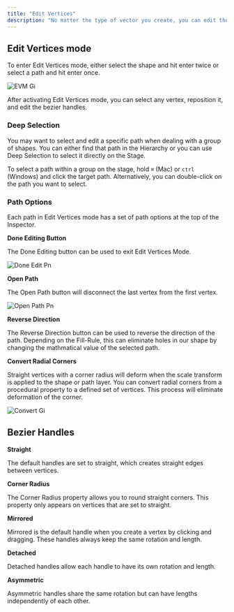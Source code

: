 ```yaml
---
title: "Edit Vertices"
description: "No matter the type of vector you create, you can edit the vertices by changing their position or handles in both design and animate mode."
---
```


## Edit Vertices mode

To enter Edit Vertices mode, either select the shape and hit enter twice or select a path and hit enter once.

![EVM Gi](/images/EVM.gif)

After activating Edit Vertices mode, you can select any vertex, reposition it, and edit the bezier handles.

### Deep Selection

You may want to select and edit a specific path when dealing with a group of shapes. You can either find that path in the Hierarchy or you can use Deep Selection to select it directly on the Stage.

To select a path within a group on the stage, hold `⌘` (Mac) or `ctrl` (Windows) and click the target path. Alternatively, you can double-click on the path you want to select.

### Path Options

Each path in Edit Vertices mode has a set of path options at the top of the Inspector.

**Done Editing Button**

The Done Editing button can be used to exit Edit Vertices Mode.

![Done Edit Pn](/images/DoneEdit.png)

**Open Path**

The Open Path button will disconnect the last vertex from the first vertex.

![Open Path Pn](/images/OpenPath.png)

**Reverse Direction**

The Reverse Direction button can be used to reverse the direction of the path. Depending on the Fill-Rule, this can eliminate holes in our shape by changing the mathmatical value of the selected path.

**Convert Radial Corners**

Straight vertices with a corner radius will deform when the scale transform is applied to the shape or path layer. You can convert radial corners from a procedural property to a defined set of vertices. This process will eliminate deformation of the corner.

![Convert Gi](/images/convert.gif)

## Bezier Handles

**‌Straight**

‌The default handles are set to straight, which creates straight edges between vertices.

**Corner Radius**

The Corner Radius property allows you to round straight corners. This property only appears on vertices that are set to straight.

**‌Mirrored**

‌Mirrored is the default handle when you create a vertex by clicking and dragging. These handles always keep the same rotation and length.

**‌Detached‌**

Detached handles allow each handle to have its own rotation and length.

**‌Asymmetric**

‌Asymmetric handles share the same rotation but can have lengths independently of each other.